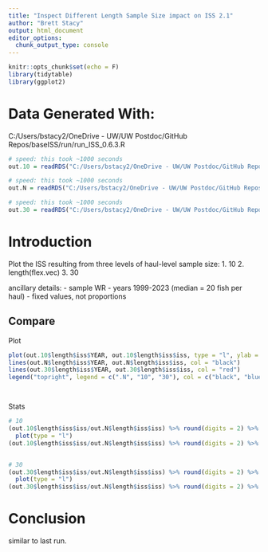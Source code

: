 ```yaml
---
title: "Inspect Different Length Sample Size impact on ISS 2.1"
author: "Brett Stacy"
output: html_document
editor_options: 
  chunk_output_type: console
---
```




```r
knitr::opts_chunk$set(echo = F)
library(tidytable)
library(ggplot2)
```

# Data Generated With:
C:/Users/bstacy2/OneDrive - UW/UW Postdoc/GitHub Repos/baseISS/run/run_ISS_0.6.3.R

```r

# speed: this took ~1000 seconds
out.10 = readRDS("C:/Users/bstacy2/OneDrive - UW/UW Postdoc/GitHub Repos/baseISS_data/outputs/haul_sample_size_change_V2.4_N_samples_10_ISS_100iters_output_2024-09-23.RDS")

# speed: this took ~1000 seconds
out.N = readRDS("C:/Users/bstacy2/OneDrive - UW/UW Postdoc/GitHub Repos/baseISS_data/outputs/haul_sample_size_change_V2.4_N_samples_.N_ISS_100iters_output_2024-09-23.RDS")

# speed: this took ~1000 seconds
out.30 = readRDS("C:/Users/bstacy2/OneDrive - UW/UW Postdoc/GitHub Repos/baseISS_data/outputs/haul_sample_size_change_V2.4_N_samples_30_ISS_100iters_output_2024-09-23.RDS")

```


# Introduction
Plot the ISS resulting from three levels of haul-level sample size:
1. 10
2. length(flex.vec)
3. 30

ancillary details:
- sample WR
- years 1999-2023 (median = 20 fish per haul)
- fixed values, not proportions





## Compare

Plot
```r


plot(out.10$length$iss$YEAR, out.10$length$iss$iss, type = "l", ylab = "ISS", xlab = "Year", col = "blue", ylim = c(0, 11000))
lines(out.N$length$iss$YEAR, out.N$length$iss$iss, col = "black")
lines(out.30$length$iss$YEAR, out.30$length$iss$iss, col = "red")
legend("topright", legend = c(".N", "10", "30"), col = c("black", "blue", "red"), lty = c(1,1,1))




```


Stats
```r
# 10
(out.10$length$iss$iss/out.N$length$iss$iss) %>% round(digits = 2) %>% 
  plot(type = "l")
(out.10$length$iss$iss/out.N$length$iss$iss) %>% round(digits = 2) %>% mean


# 30
(out.30$length$iss$iss/out.N$length$iss$iss) %>% round(digits = 2) %>% 
  plot(type = "l")
(out.30$length$iss$iss/out.N$length$iss$iss) %>% round(digits = 2) %>% mean


```



# Conclusion
similar to last run. 








